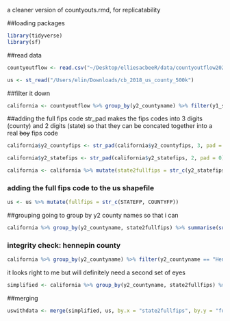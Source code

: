 
a cleaner version of countyouts.rmd, for replicatability

##loading packages
```r
library(tidyverse)
library(sf)
```

##read data
```r
countyoutflow <- read.csv("~/Desktop/elliesacbeeR/data/countyoutflow2021.csv")

us <- st_read("/Users/elin/Downloads/cb_2018_us_county_500k")
```
##filter it down
```r
california <- countyoutflow %>% group_by(y2_countyname) %>% filter(y1_statefips == "6" & y2_statefips !=96 & y2_statefips !=97 & y2_statefips !=98)
```

##adding the full fips code
str_pad makes the fips codes into 3 digits (county) and 2 digits (state) so that they can be concated together into a real ~~boy~~ fips code
```r
california$y2_countyfips <- str_pad(california$y2_countyfips, 3, pad = 0)

california$y2_statefips <- str_pad(california$y2_statefips, 2, pad = 0)

california <- california %>% mutate(state2fullfips = str_c(y2_statefips, y2_countyfips))
```

### adding the full fips code to the us shapefile
```r
us <- us %>% mutate(fullfips = str_c(STATEFP, COUNTYFP))
```

##grouping
going to group by y2 county names so that i can 
```r
california %>% group_by(y2_countyname, state2fullfips) %>% summarise(sum(n2))
```
### integrity check: hennepin county
```r
california %>% group_by(y2_countyname) %>% filter(y2_countyname == "Hennepin County") %>% summarise(sum(n2))
```
it looks right to me but will definitely need a second set of eyes

```r
simplified <- california %>% group_by(y2_countyname, state2fullfips) %>% summarise(sum(n2))
```

##merging
```r
uswithdata <- merge(simplified, us, by.x = "state2fullfips", by.y = "fullfips")
```

